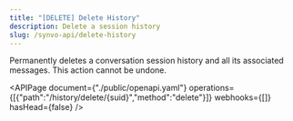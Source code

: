 ```yaml
---
title: "[DELETE] Delete History"
description: Delete a session history
slug: /synvo-api/delete-history
---
```



Permanently deletes a conversation session history and all its associated messages. This action cannot be undone.

<APIPage document={"./public/openapi.yaml"} operations={[{"path":"/history/delete/{suid}","method":"delete"}]} webhooks={[]} hasHead={false} />
